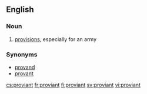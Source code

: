 ==English==

===Noun===
{{en-noun|-}}

#{{Scottish}} [[provisions]], especially for an army

===Synonyms===
*[[provand]]
*[[provant]]

[[cs:proviant]]
[[fr:proviant]]
[[fi:proviant]]
[[sv:proviant]]
[[vi:proviant]]